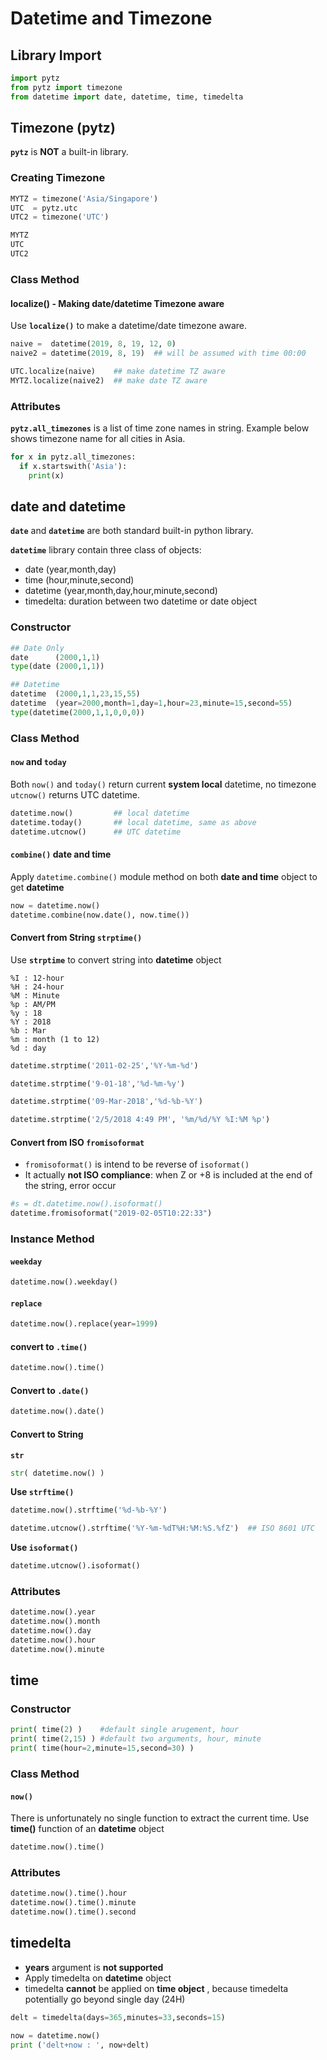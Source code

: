 


# Datetime and Timezone

## Library Import

```python
import pytz
from pytz import timezone
from datetime import date, datetime, time, timedelta
```

## Timezone (pytz)

**`pytz`** is **NOT** a built-in library.

### Creating Timezone

```python
MYTZ = timezone('Asia/Singapore')
UTC  = pytz.utc
UTC2 = timezone('UTC')

MYTZ
UTC
UTC2
```
### Class Method

#### localize() - Making date/datetime Timezone aware

Use **```localize()```** to make a datetime/date timezone aware.

```python
naive =  datetime(2019, 8, 19, 12, 0)
naive2 = datetime(2019, 8, 19)  ## will be assumed with time 00:00

UTC.localize(naive)    ## make datetime TZ aware
MYTZ.localize(naive2)  ## make date TZ aware
```
### Attributes

**```pytz.all_timezones```** is a list of time zone names in string. Example below shows timezone name for all cities in Asia.

```python

for x in pytz.all_timezones:
  if x.startswith('Asia'):
    print(x)
```


## date and datetime

**`date`** and **`datetime`** are both standard built-in python library.

**`datetime`** library contain three class of objects:

- date (year,month,day)
- time (hour,minute,second)
- datetime (year,month,day,hour,minute,second)
- timedelta: duration between two datetime or date object

### Constructor

```python
## Date Only
date      (2000,1,1)
type(date (2000,1,1))

## Datetime
datetime  (2000,1,1,23,15,55)
datetime  (year=2000,month=1,day=1,hour=23,minute=15,second=55)
type(datetime(2000,1,1,0,0,0))
```

### Class Method

#### ```now``` and ```today```
Both ```now()``` and ```today()``` return current **system local**  datetime, no timezone
```utcnow()``` returns UTC datetime.

```python
datetime.now()         ## local datetime
datetime.today()       ## local datetime, same as above
datetime.utcnow()      ## UTC datetime
```

#### ```combine()``` date and time

Apply ```datetime.combine()``` module method on both **date and time**  object to get **datetime**

```python
now = datetime.now()
datetime.combine(now.date(), now.time())
```

#### Convert from String ```strptime()```

Use **```strptime```** to convert string into **datetime** object

```
%I : 12-hour
%H : 24-hour
%M : Minute
%p : AM/PM
%y : 18
%Y : 2018
%b : Mar
%m : month (1 to 12)
%d : day
```

```python
datetime.strptime('2011-02-25','%Y-%m-%d')
```

```python
datetime.strptime('9-01-18','%d-%m-%y')
```

```python
datetime.strptime('09-Mar-2018','%d-%b-%Y')
```

```python
datetime.strptime('2/5/2018 4:49 PM', '%m/%d/%Y %I:%M %p')
```

#### Convert from ISO ```fromisoformat```

- ```fromisoformat()``` is intend to be reverse of ```isoformat()```  
-  It actually **not ISO compliance**: when Z or +8 is included at the end of the string, error occur

```python
#s = dt.datetime.now().isoformat()
datetime.fromisoformat("2019-02-05T10:22:33")
```

### Instance Method

#### ```weekday```

```python
datetime.now().weekday()
```

#### ```replace```

```python
datetime.now().replace(year=1999)
```

#### convert to ```.time()```

```python
datetime.now().time()
```

#### Convert to ```.date()```

```python
datetime.now().date()
```

#### Convert to String

**```str```**

```python
str( datetime.now() )
```

**Use ```strftime()```**

```python
datetime.now().strftime('%d-%b-%Y')
```

```python
datetime.utcnow().strftime('%Y-%m-%dT%H:%M:%S.%fZ')  ## ISO 8601 UTC
```

**Use ```isoformat()```**

```python
datetime.utcnow().isoformat()
```

### Attributes

```python
datetime.now().year
datetime.now().month
datetime.now().day
datetime.now().hour
datetime.now().minute
```

## time

### Constructor

```python
print( time(2) )    #default single arugement, hour
print( time(2,15) ) #default two arguments, hour, minute
print( time(hour=2,minute=15,second=30) )
```

### Class Method
#### ```now()```
There is unfortunately no single function to extract the current time. Use **time()** function of an **datetime** object

```python
datetime.now().time()
```

### Attributes

```python
datetime.now().time().hour
datetime.now().time().minute
datetime.now().time().second
```

## timedelta
- **years** argument is **not supported**  
- Apply timedelta on **datetime** object  
- timedelta **cannot** be applied on **time object**  , because timedelta potentially go beyond single day (24H)

```python
delt = timedelta(days=365,minutes=33,seconds=15)
```

```python
now = datetime.now()
print ('delt+now : ', now+delt)
```
